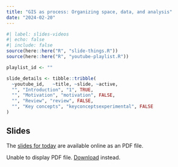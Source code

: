 ```yaml
---
title: "GIS as process: Organizing space, data, and analysis"
date: "2024-02-20"
---
```


```r
#| label: slides-videos
#| echo: false
#| include: false
source(here::here("R", "slide-things.R"))
source(here::here("R", "youtube-playlist.R"))

playlist_id <- ""

slide_details <- tibble::tribble(
  ~youtube_id,   ~title, ~slide, ~active,
  "", "Introduction", "1", TRUE,
  "", "Motivation", "motivation", FALSE,
  "", "Review", "review", FALSE,
  "", "Key concepts", "keyconceptsexperimental", FALSE
)
```

## Slides 

The [slides for today](/slides/20240220_drought_nonstationarity.pdf){target="_blank"} are available online as an PDF file.

<object data="/apps/slides/20240220_drought_nonstationarity.pdf" type="application/pdf" width="100%" height="500px">
<p>Unable to display PDF file. <a href="/apps/slides/20240220_drought_nonstationarity.pdf">Download</a> instead.</p>
</object>
